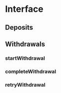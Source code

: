 # Interface

## Deposits


## Withdrawals

### startWithdrawal
### completeWithdrawal
### retryWithdrawal
